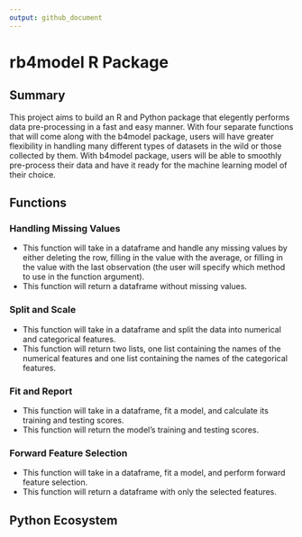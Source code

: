 ```yaml
---
output: github_document
---
```


<!-- README.md is generated from README.Rmd. Please edit that file -->

# rb4model R Package

## Summary
This project aims to build an R and Python package that elegently performs data pre-processing in a fast and easy manner. With four separate functions that will come along with the b4model package, users will have greater flexibility in handling many different types of datasets in the wild or those collected by them. With b4model package, users will be able to smoothly pre-process their data and have it ready for the machine learning model of their choice.

## Functions
### Handling Missing Values
- This function will take in a dataframe and handle any missing values by either deleting the row, filling in the value with the average, or filling in the value with the last observation (the user will specify which method to use in the function argument).
- This function will return a dataframe without missing values.

### Split and Scale
- This function will take in a dataframe and split the data into numerical and categorical features.
- This function will return two lists, one list containing the names of the numerical features and one list containing the names of the categorical features.

### Fit and Report
- This function will take in a dataframe, fit a model, and calculate its training and testing scores.
- This function will return the model's training and testing scores.

### Forward Feature Selection
- This function will take in a dataframe, fit a model, and perform forward feature selection.
- This function will return a dataframe with only the selected features.

## Python Ecosystem

